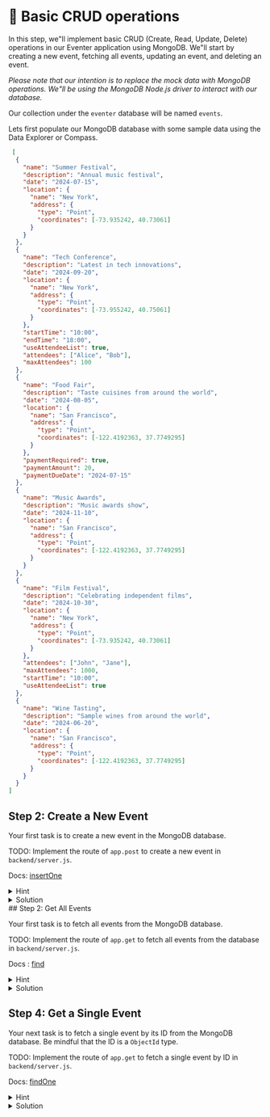 # 🌅 Basic CRUD operations

In this step, we"ll implement basic CRUD (Create, Read, Update, Delete) operations in our Eventer application using MongoDB. We"ll start by creating a new event, fetching all events, updating an event, and deleting an event.


_Please note that our intention is to replace the mock data with MongoDB operations. We"ll be using the MongoDB Node.js driver to interact with our database._

Our collection under the `eventer` database will be named `events`.

Lets first populate our MongoDB database with some sample data using the Data Explorer or Compass. 

```json
 [
  {
    "name": "Summer Festival",
    "description": "Annual music festival",
    "date": "2024-07-15",
    "location": {
      "name": "New York",
      "address": {
        "type": "Point",
        "coordinates": [-73.935242, 40.73061]
      }
    }
  },
  {
    "name": "Tech Conference",
    "description": "Latest in tech innovations",
    "date": "2024-09-20",
    "location": {
      "name": "New York",
      "address": {
        "type": "Point",
        "coordinates": [-73.955242, 40.75061]
      }
    },
    "startTime": "10:00",
    "endTime": "18:00",
    "useAttendeeList": true,
    "attendees": ["Alice", "Bob"],
    "maxAttendees": 100
  },
  {
    "name": "Food Fair",
    "description": "Taste cuisines from around the world",
    "date": "2024-08-05",
    "location": {
      "name": "San Francisco",
      "address": {
        "type": "Point",
        "coordinates": [-122.4192363, 37.7749295]
      }
    },
    "paymentRequired": true,
    "paymentAmount": 20,
    "paymentDueDate": "2024-07-15"
  },
  {
    "name": "Music Awards",
    "description": "Music awards show",
    "date": "2024-11-10",
    "location": {
      "name": "San Francisco",
      "address": {
        "type": "Point",
        "coordinates": [-122.4192363, 37.7749295]
      }
    }
  },
  {
    "name": "Film Festival",
    "description": "Celebrating independent films",
    "date": "2024-10-30",
    "location": {
      "name": "New York",
      "address": {
        "type": "Point",
        "coordinates": [-73.935242, 40.73061]
      }
    },
    "attendees": ["John", "Jane"],
    "maxAttendees": 1000,
    "startTime": "10:00",
    "useAttendeeList": true
  },
  {
    "name": "Wine Tasting",
    "description": "Sample wines from around the world",
    "date": "2024-06-20",
    "location": {
      "name": "San Francisco",
      "address": {
        "type": "Point",
        "coordinates": [-122.4192363, 37.7749295]
      }
    }
  }
]
```


## Step 2: Create a New Event

Your first task is to create a new event in the MongoDB database.

TODO: Implement the route of `app.post` to create a new event in `backend/server.js`.

Docs: [insertOne](https://www.mongodb.com/docs/drivers/node/current/fundamentals/crud/write-operations/insert/#insert-a-single-document)

<details>
<summary>Hint</summary>

Use the `insertOne` method on the MongoDB collection to insert a new document.

</details>

<details>
<summary>Solution</summary>

```javascript
// backend/server.ts

app.post("/api/events", async (req, res) => {
    const event = req.body;
    try {

        const result = await db.collection("events").insertOne(event);
        res.json(result.insertedId);
    }
    catch (error) {
        console.error("Error creating event:", error);
        res.status(500).json({ error: "Error creating event" });
    }
});
```
</details>
## Step 2: Get All Events

Your first task is to fetch all events from the MongoDB database.

TODO: Implement the route of `app.get` to fetch all events from the database in `backend/server.js`.

Docs : [find](https://www.mongodb.com/docs/drivers/node/current/usage-examples/find/)

<details>
<summary>Hint</summary>

Use the `find` method on the MongoDB collection to fetch all documents.

</details>

<details>
<summary>Solution</summary>

```javascript
// backend/server.ts

app.get("/api/events", async (req, res) => {
    try {
    // TODO: Serve from MongoDB
        const dbEvents = await db.collection("events").find().toArray();
        res.json(dbEvents);
    }
    catch (error) {
        console.error("Error fetching events:", error);
        res.status(500).json({ error: "Error fetching events" });
    }
});
```

</details>

## Step 4: Get a Single Event

Your next task is to fetch a single event by its ID from the MongoDB database. Be mindful that the ID is a `ObjectId` type.

TODO: Implement the route of `app.get` to fetch a single event by ID in `backend/server.js`.

Docs: [findOne](https://www.mongodb.com/docs/drivers/node/current/usage-examples/findOne/)



<details>
<summary>Hint</summary>

Use the `findOne` method on the MongoDB collection to fetch a single document by its ID. Remember to use `ObjectId` to convert the string ID to the correct type.

</details>


<details>
<summary>Solution</summary>

```javascript
// backend/server.ts

import {ObjectId} from 'mongodb';



app.get("/api/events/:id", async (req, res) => {
    const id = req.params.id;
    try {
        const event = await db.collection("events").findOne({ _id: new ObjectId(id) });
        if (!event) {
            res.status(404).json({ error: "Event not found" });
            return;
        }
        res.json(event);
    }
    catch (error) {
        console.error("Error fetching event:", error);
        res.status(500).json({ error: "Error fetching event" });
    }
});
```

</details>









